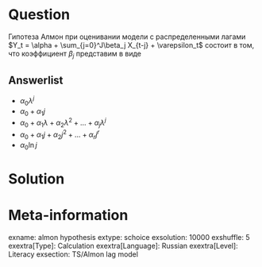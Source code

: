 Question
========

Гипотеза Алмон при оценивании модели с распределенными лагами $Y_t = \alpha + \sum_{j=0}^J\beta_j X_{t-j} + \varepsilon_t$ 
состоит в том, что коэффициент $\beta_j$ представим в виде

Answerlist
----------
* $\alpha_0 \lambda^j$
* $\alpha_0 + \alpha_1 j$
* $\alpha_0 + \alpha_1 \lambda + \alpha_2 \lambda^2 +\ldots + \alpha_j \lambda^j$
* $\alpha_0 + \alpha_1 j + \alpha_2 j^2 + \ldots + \alpha_r j^r$
* $\alpha_0 \ln j$

Solution
========


Meta-information
================
exname: almon hypothesis
extype: schoice
exsolution: 10000
exshuffle: 5
exextra[Type]: Calculation
exextra[Language]: Russian
exextra[Level]: Literacy
exsection: TS/Almon lag model
